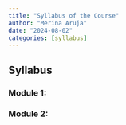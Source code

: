 ```yaml
---
title: "Syllabus of the Course"
author: "Merina Aruja"
date: "2024-08-02"
categories: [syllabus]
---
```


## Syllabus

### Module 1:

### Module 2:
